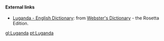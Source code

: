 ==== External links====
*[http://www.websters-online-dictionary.org/definition/Luganda-english/ Luganda - English Dictionary]: from [http://www.websters-online-dictionary.org/ Webster's Dictionary] - the Rosetta Edition.

[[gl:Luganda]]
[[pt:Luganda]]